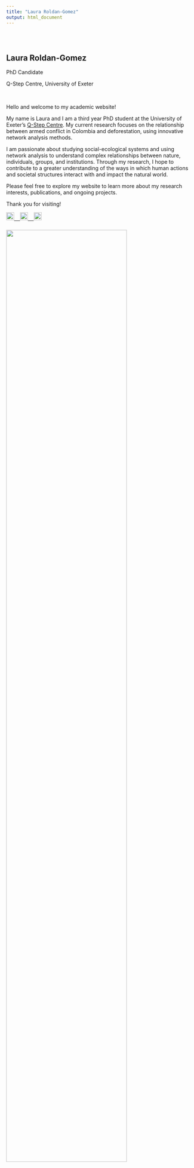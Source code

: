 ```yaml
---
title: "Laura Roldan-Gomez"
output: html_document
---
```


<style type="text/css">
.title {
  display: none;
}

#getting-started img {
  margin-right: 10px;
}

</style>

<div class="row" style="padding-top: 30px;">
<div class="col-sm-6">

## **Laura Roldan-Gomez**

PhD Candidate

Q-Step Centre, University of Exeter

<br>

Hello and welcome to my academic website! 

My name is Laura and I am a third year PhD student at the University of Exeter's [Q-Step Centre](http://socialsciences.exeter.ac.uk/q-step/). My current research focuses on the relationship between armed conflict in Colombia and deforestation, using innovative network analysis methods.

I am passionate about studying social-ecological systems and using network analysis to understand complex relationships between nature, individuals, groups, and institutions. Through my research, I hope to contribute to a greater understanding of the ways in which human actions and societal structures interact with and impact the natural world.

Please feel free to explore my website to learn more about my research interests, publications, and ongoing projects. 

Thank you for visiting!


<a href = "https://www.instagram.com/laroldangomez/?hl=en">
![](images/instagram.svg){width=21px}&nbsp;&nbsp;&nbsp;
<a href = "https://www.linkedin.com/feed/">
![](images/linkedin.svg){width=21px}&nbsp;&nbsp;&nbsp;
<a href = "https://github.com/LauraRoldanGomez">
![](images/github.png){width=21px}

</div>
<div class="col-sm-6">

### 

![](images/photo_cairns.jpg){width=80%}
</a>
</div>



